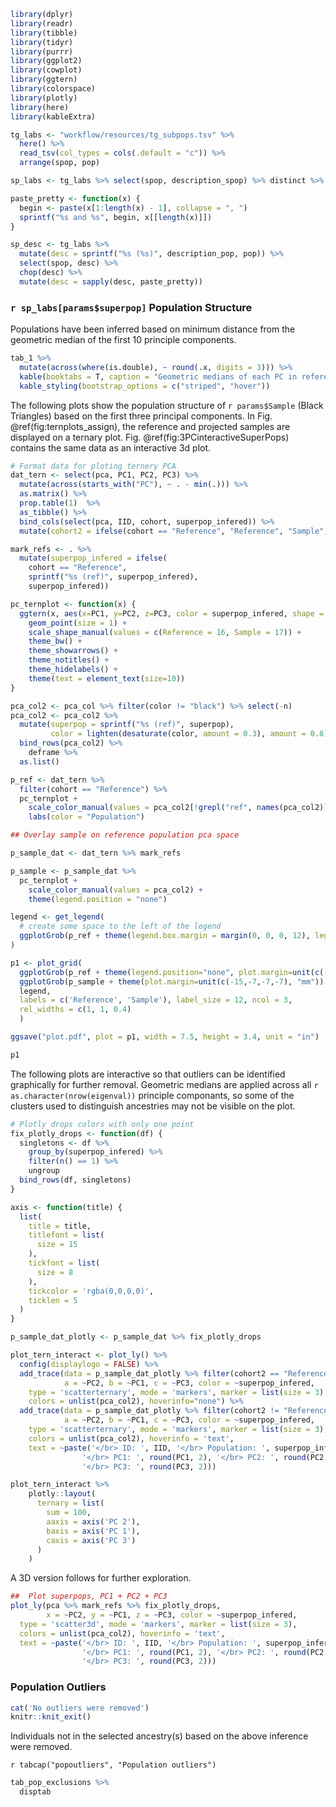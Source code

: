 ```r
library(dplyr)
library(readr)
library(tibble)
library(tidyr)
library(purrr)
library(ggplot2)
library(cowplot)
library(ggtern)
library(colorspace)
library(plotly)
library(here)
library(kableExtra)

tg_labs <- "workflow/resources/tg_subpops.tsv" %>%
  here() %>%
  read_tsv(col_types = cols(.default = "c")) %>%
  arrange(spop, pop)

sp_labs <- tg_labs %>% select(spop, description_spop) %>% distinct %>% deframe

paste_pretty <- function(x) {
  begin <- paste(x[1:length(x) - 1], collapse = ", ")
  sprintf("%s and %s", begin, x[[length(x)]])
}

sp_desc <- tg_labs %>%
  mutate(desc = sprintf("%s (%s)", description_pop, pop)) %>%
  select(spop, desc) %>%
  chop(desc) %>%
  mutate(desc = sapply(desc, paste_pretty))


```

### `r sp_labs[params$superpop]` Population Structure

Populations have been inferred based on minimum distance from the geometric median of the first 10 principle components.

```r
tab_1 %>%
  mutate(across(where(is.double), ~ round(.x, digits = 3))) %>%
  kable(booktabs = T, caption = "Geometric medians of each PC in reference superpopulations") %>%
  kable_styling(bootstrap_options = c("striped", "hover"))
```

The following plots show the population structure of `r params$Sample` (Black Triangles) based on the first three principal components. In Fig. \@ref(fig:ternplots_assign), the reference and projected samples are displayed on a ternary plot. Fig. \@ref(fig:3PCinteractiveSuperPops) contains the same data as an interactive 3d plot.

```r


# Format data for ploting ternery PCA
dat_tern <- select(pca, PC1, PC2, PC3) %>%
  mutate(across(starts_with("PC"), ~ . - min(.))) %>%
  as.matrix() %>%
  prop.table(1)  %>%
  as_tibble() %>%
  bind_cols(select(pca, IID, cohort, superpop_infered)) %>%
  mutate(cohort2 = ifelse(cohort == "Reference", "Reference", "Sample"))

mark_refs <- . %>%
  mutate(superpop_infered = ifelse(
    cohort == "Reference",
    sprintf("%s (ref)", superpop_infered),
    superpop_infered))

pc_ternplot <- function(x) {
  ggtern(x, aes(x=PC1, y=PC2, z=PC3, color = superpop_infered, shape = cohort2)) +
    geom_point(size = 1) +
    scale_shape_manual(values = c(Reference = 16, Sample = 17)) +
    theme_bw() +
    theme_showarrows() +
    theme_notitles() +
    theme_hidelabels() +
    theme(text = element_text(size=10))
}

pca_col2 <- pca_col %>% filter(color != "black") %>% select(-n)
pca_col2 <- pca_col2 %>%
  mutate(superpop = sprintf("%s (ref)", superpop),
         color = lighten(desaturate(color, amount = 0.3), amount = 0.8)) %>%
  bind_rows(pca_col2) %>%
    deframe %>%
  as.list()

p_ref <- dat_tern %>%
  filter(cohort == "Reference") %>%
  pc_ternplot +
    scale_color_manual(values = pca_col2[!grepl("ref", names(pca_col2))]) +
    labs(color = "Population")

## Overlay sample on reference population pca space

p_sample_dat <- dat_tern %>% mark_refs

p_sample <- p_sample_dat %>%
  pc_ternplot +
    scale_color_manual(values = pca_col2) +
    theme(legend.position = "none")

legend <- get_legend(
  # create some space to the left of the legend
  ggplotGrob(p_ref + theme(legend.box.margin = margin(0, 0, 0, 12), legend.title = element_blank()))
)

p1 <- plot_grid(
  ggplotGrob(p_ref + theme(legend.position="none", plot.margin=unit(c(-15,-7,-7,-7), "mm"))),
  ggplotGrob(p_sample + theme(plot.margin=unit(c(-15,-7,-7,-7), "mm"))),
  legend,
  labels = c('Reference', 'Sample'), label_size = 12, ncol = 3,
  rel_widths = c(1, 1, 0.4)
  )

ggsave("plot.pdf", plot = p1, width = 7.5, height = 3.4, unit = "in")

p1
```

The following plots are interactive so that outliers can be identified graphically for further removal. Geometric medians are applied across all `r as.character(nrow(eigenval))` principle componants, so some of the clusters used to distinguish ancestries may not be visible on the plot.

```r

# Plotly drops colors with only one point
fix_plotly_drops <- function(df) {
  singletons <- df %>%
    group_by(superpop_infered) %>%
    filter(n() == 1) %>%
    ungroup
  bind_rows(df, singletons)
}

axis <- function(title) {
  list(
    title = title,
    titlefont = list(
      size = 15
    ),
    tickfont = list(
      size = 8
    ),
    tickcolor = 'rgba(0,0,0,0)',
    ticklen = 5
  )
}

p_sample_dat_plotly <- p_sample_dat %>% fix_plotly_drops

plot_tern_interact <- plot_ly() %>%
  config(displaylogo = FALSE) %>%
  add_trace(data = p_sample_dat_plotly %>% filter(cohort2 == "Reference"),
            a = ~PC2, b = ~PC1, c = ~PC3, color = ~superpop_infered,
    type = 'scatterternary', mode = 'markers', marker = list(size = 3),
    colors = unlist(pca_col2), hoverinfo="none") %>%
  add_trace(data = p_sample_dat_plotly %>% filter(cohort2 != "Reference"),
            a = ~PC2, b = ~PC1, c = ~PC3, color = ~superpop_infered,
    type = 'scatterternary', mode = 'markers', marker = list(size = 3),
    colors = unlist(pca_col2), hoverinfo = 'text',
    text = ~paste('</br> ID: ', IID, '</br> Population: ', superpop_infered,
                '</br> PC1: ', round(PC1, 2), '</br> PC2: ', round(PC2, 2),
                '</br> PC3: ', round(PC3, 2)))

plot_tern_interact %>%
    plotly::layout(
      ternary = list(
        sum = 100,
        aaxis = axis('PC 2'),
        baxis = axis('PC 1'),
        caxis = axis('PC 3')
      )
    )


```

A 3D version follows for further exploration.

```r

##  Plot superpops, PC1 + PC2 + PC3
plot_ly(pca %>% mark_refs %>% fix_plotly_drops,
        x = ~PC2, y = ~PC1, z = ~PC3, color = ~superpop_infered,
  type = 'scatter3d', mode = 'markers', marker = list(size = 3),
  colors = unlist(pca_col2), hoverinfo = 'text',
  text = ~paste('</br> ID: ', IID, '</br> Population: ', superpop_infered,
                '</br> PC1: ', round(PC1, 2), '</br> PC2: ', round(PC2, 2),
                '</br> PC3: ', round(PC3, 2)))

```



### Population Outliers

```r
cat('No outliers were removed')
knitr::knit_exit()
```

Individuals not in the selected ancestry(s) based on the above inference were removed.

`r tabcap("popoutliers", "Population outliers")`

```r
tab_pop_exclusions %>%
  disptab
```

